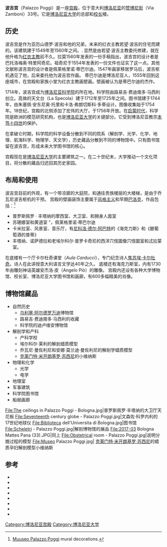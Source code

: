 {{Infobox building
| name                = 波吉宫
| native_name         = Palazzo Poggi
| image               = Palazzo Poggi - Bologna.jpg
| map_type            = Italy
| building_type       = 宫殿
| owner               = [[博洛尼亚大学|博洛尼亚大学]]
| address             =赞博尼街33号
| location_town       =[[博洛尼亚|博洛尼亚]]
| location_country    = 意大利
| coordinates         = {{coord|44.496521|11.351129|display=inline,title}}
| start_date          = 1549
| completion_date     = 1560
| website =  {{url|http://www.museopalazzopoggi.unibo.it/index.do}}
}}
'''波吉宫'''（Palazzo Poggi）是一座[[宫殿|宫殿]]，位于意大利[[博洛尼亚|博洛尼亚]]的[[赞博尼街|赞博尼街]]（Via Zamboni）33号。它是[[博洛尼亚大学|博洛尼亚大学]]的总部和[[校长|校长]]楼。

==历史==
波吉宫是作为亚历山德罗·波吉和他的兄弟，未来的红衣主教若望·波吉的住宅而建的。{{sfn|Bacou|Viatte|1974|p=152}}该建筑建于1549年至1560年之间。.{{sfn|Grieco|Clò|1988|p=59}} 显然是由若望·波吉主教委托修建，就在他升格为[[红衣主教|红衣主教]]前不久。{{sfn|Barilli|2004|p=298}}拉莫1560年发表的一份手稿指出，波吉宫的设计者是巴托洛梅奥·特里阿奇尼。祖奇尼于1554年发表的一份文件也证实了这一点。{{sfn|Triachini, Bartolomeo - Treccani}}其他文献称波吉宫的设计者是佩莱格里诺·蒂巴尔迪。{{sfn|Grieco|Clò|1988|p=59}}1547年画家移居罗马后，波吉枢机遇见了他，后来委托他为波吉宫作画。{{sfn|Farquhar|1855|p=179}} 蒂巴尔迪是博洛尼亚人，1555年回到这座城市，在宫殿和家族小堂为红衣主教画壁画。壁画被认为是蒂巴尔迪的杰作。{{sfn|Wolk-Simon|Bambach|2010|p=84}} 

1714年，波吉宫成为[[博洛尼亚科学院|博洛尼亚科学院]]的所在地。{{sfn|Modena|Lourenço|Roca|2005|p=788}}科学院由路易吉·费迪南多·马西利创立。高耸的天文台（La Specola）建于1712年至1725年之间。图书馆建于1744年，由朱塞佩·安东尼奥·托里和卡洛·弗朗切斯科·多蒂设计。图像收集始于1754年。18世纪，宫殿的北侧添加了宏伟的大厅，于1756年开放。在[[启蒙时代|启蒙时代]]，科学院是欧洲的模范研究机构，也是[[博洛尼亚大学|博洛尼亚大学]]的关键部分。它受到博洛尼亚教宗[[本笃十四世|本笃十四世]]的保护。

在拿破仑时期，科学院的科学设备分散到不同的院系（解剖学、光学、化学、地理、航海科学、物理学、天文学），历史藏品分散到不同的博物馆中。只有图书馆留在波吉宫，形成未来大学图书馆的核心。

宫殿现在是[[博洛尼亚大学|博洛尼亚大学]]的主要建筑之一。{{sfn|Modena|Lourenço|Roca|2005|p=788}}在二十世纪末，大学推动一个文化项目，将分散的藏品归还回其历史家园。

==布局和使用==
波吉宫目前的外观，有一个带凉廊的大庭院，和通往贵族楼层的大楼梯，是由于乔瓦尼波吉枢机的干预。
宫殿的壁画装饰主要属于[[风格主义|风格主义]]和早期[[巴洛克|巴洛克]]，作品包括：<ref>[http://www.museopalazzopoggi.unibo.it/dipintiMurali.html Muuseo Palazzo Poggi] {{Wayback|url=http://www.museopalazzopoggi.unibo.it/dipintiMurali.html |date=20170904145904 }} mural decorations.</ref>
*普罗斯佩罗 · 丰塔纳的摩西室、大卫室、和狮身人面室
*苏珊娜室和黄道室 "，佩莱格里诺·蒂巴尔迪
*卡米拉室、风景室、音乐厅，有[[尼科洛·德尔·阿巴特|尼科洛·德尔·阿巴特]]的《海克力斯》和《酿葡萄酒的普蒂》
*丰塔纳、诺萨德拉和老埃尔科尔·普罗卡奇尼的西洋穴怪圖像穴怪圖室和忒拉蒙室。
在底楼有一个厅卡尔杜奇课堂（''Aula Carducci''），专门纪念诗人[[焦苏埃·卡尔杜奇|焦苏埃·卡尔杜奇]]。诗人在此讲授意大利语言文学达40年之久。
底楼还有海克力斯室，内有1730年由雕刻神话英雄安杰洛·皮（Angelo Piò）的雕像。
宫殿内还设有各种大学博物馆、校长室、博洛尼亚大学图书馆和画廊，有600多幅精美的肖像。

==博物馆藏品==
*自然历史
**[[乌利塞·阿尔德罗万迪|乌利塞·阿尔德罗万迪]]博物馆
**路易吉·费迪南多·马西利的收藏
**科学院的迪卢维安博物馆
*解剖学和产科
**产科学校
**埃尔科尔·莱利的解剖蜡质模型
**乔瓦尼·曼佐利尼和安娜·莫兰迪·曼佐利尼的解剖学蜡质模型
**[[克莱门特·米开朗基罗·苏西尼|克莱门特·米开朗基罗·苏西尼]]的小维纳斯
*物理和化学
**光学
**电学
*地理室
*军事建筑
*科学院图书馆
*船舶画廊

<gallery widths=200px heights=160px>
File:The ceilings in Palazzo Poggi - Bologna.jpg|普罗斯佩罗·丰塔纳的大卫厅天花板
File:Seventeenth century globe - Palazzo Poggi.jpg|文森佐·科罗内利的17世纪地球仪
File:Biblioteca dell'Universita di Bologna.jpg|图书馆
File:Scheletri - Palazzo Poggi.jpg|解剖博物馆的展品
File:2017-03 Bologna Mattes Pana (33).JPG|同上
File:Obstetrical room - Palazzo Poggi.jpg|说明分娩过程的模型
File:Museo Palazzo Poggi.jpg| [[克莱门特·米开朗基罗·苏西尼|克莱门特·米开朗基罗·苏西尼]]的蜡质孕妇解剖模型小维纳斯
</gallery>

==参考==
{{Notes}}
{{reflist |colwidth=30em}}
{{refbegin}}
*{{cite book |ref=harv
 |author=Accademia di Danimarca|title=Analecta Romana Instituti Danici|url=https://books.google.com/books?id=C2VoAAAAMAAJ|accessdate=14 January 2013 
 |year=2001|publisher="L'Erma" di Bretschneider}}
*{{cite book |ref=harv
 |last1=Bacou|first1=Roseline|last2=Viatte|first2=Françoise
 |title=Italian Renaissance Drawings from the Musee du Louvre, Paris: Roman, Tuscan and Emilian Schools 1500-1575. Exhibition OCT 11, 1974-JAN 5, 1975
 |url=https://books.google.com/books?id=-I-uN_VgdowC&pg=PT152|accessdate=2013-01-13
 |year=1974|publisher=Metropolitan Museum of Art|isbn=978-0-87099-094-6}}
*{{cite book|ref=harv|last=Barilli|first=Renato|title=Maniera moderna e manierismo|url=https://books.google.com/books?id=9xcq4d5Il68C&pg=PA298|accessdate=14 January 2013|year=2004|publisher=Feltrinelli Editore|isbn=978-88-07-10363-6|archive-date=2018-01-16|archive-url=https://web.archive.org/web/20180116062317/https://books.google.com/books?id=9xcq4d5Il68C&pg=PA298|dead-url=no}}
*{{cite book |ref=harv
 |last=Farquhar|first=Maria|title=Biographical catalogue of the principal Italian painters, by a lady [M. Farquhar] ed. by R.O. Wornum
 |url=https://archive.org/details/biographicalcat00farqgoog|page=[https://archive.org/details/biographicalcat00farqgoog/page/n209 179]
 |accessdate=2013-01-13
 |year=1855}}
*{{cite book|ref=harv
 |last1=Grieco|first1=Romy|last2=Clò|first2=Oriano Tassinari|title=Bologna: a city to discover
 |url=https://books.google.com/books?id=NYmjT3OtXLgC|accessdate=14 January 2013
 |year=1988|publisher=Italcards|isbn=978-88-7193-002-2}}
*{{cite book|ref=harv|last1=Modena|first1=Claudio|last2=Lourenço|first2=Paulo B.|last3=Roca|first3=Pere|title=Structural Analysis of Historical Constructions - 2 Volume Set: Possibilities of Numerical and Experimental Techniques - Proceedings of the Ivth Int. Seminar on Structural Analysis of Historical Constructions, 10-13 November 2004, Padova, Italy|url=https://books.google.com/books?id=egDzRi8e6agC&pg=PA788|accessdate=2013-01-13|year=2005|publisher=Balkema Publ.|isbn=978-0-415-36379-2|archive-date=2013-10-11|archive-url=https://web.archive.org/web/20131011093514/http://books.google.com/books?id=egDzRi8e6agC&pg=PA788|dead-url=no}}
*{{cite book |ref={{harvid|Triachini, Bartolomeo - Treccani}} |url=http://www.treccani.it/enciclopedia/bartolomeo-triachini/ |chapter=Triachini, Bartolomeo |title=Enciclopedia Italiana |publisher=Treccani |accessdate=2013-01-14 |archive-date=2016-03-05 |archive-url=https://web.archive.org/web/20160305000551/http://www.treccani.it/enciclopedia/bartolomeo-triachini/ |dead-url=no }}
*{{cite book|ref=harv|last1=Wolk-Simon|first1=Linda|last2=Bambach|first2=Carmen|title=An Italian Journey: Drawings from the Tobey Collection : Correggio to Tiepolo|url=https://books.google.com/books?id=pVYFUtkg8yoC&pg=PA84|accessdate=2013-01-13|year=2010|publisher=Metropolitan Museum of Art|isbn=978-1-58839-379-1|archive-date=2020-07-26|archive-url=https://web.archive.org/web/20200726154349/https://books.google.com/books?id=pVYFUtkg8yoC&pg=PA84|dead-url=no}}
{{refend}}
[[Category:博洛尼亚宫殿|Category:博洛尼亚宫殿]]
[[Category:博洛尼亚大学|Category:博洛尼亚大学]]
